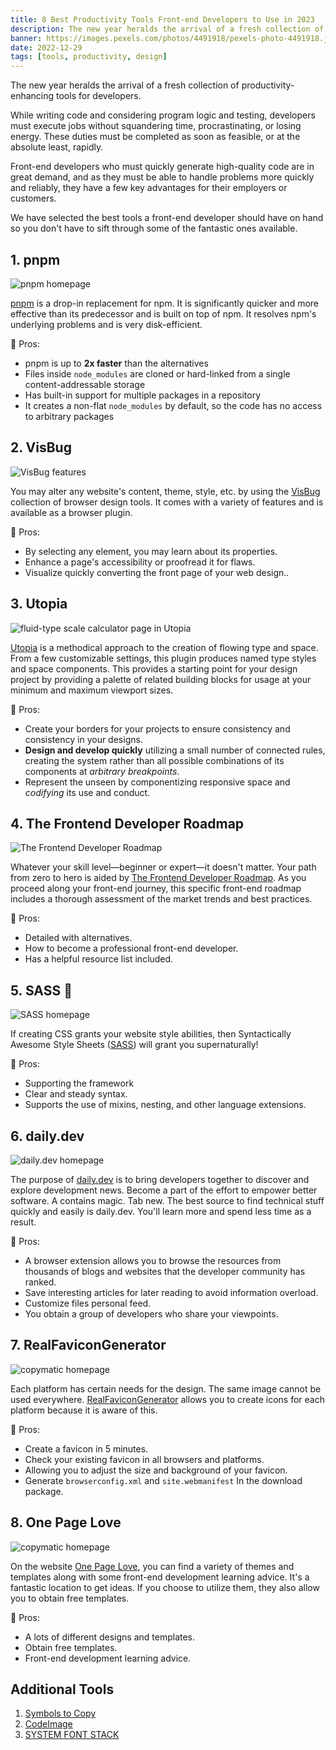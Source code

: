 ```yaml
---
title: 8 Best Productivity Tools Front-end Developers to Use in 2023
description: The new year heralds the arrival of a fresh collection of productivity-enhancing tools for developers. While writing code and considering program logic and testing, developers must execute jobs without squandering time, procrastinating, or losing energy. These duties must be completed as soon as feasible, or at the absolute least, rapidly.
banner: https://images.pexels.com/photos/4491918/pexels-photo-4491918.jpeg?auto=compress&cs=tinysrgb&w=1260&h=750&dpr=1
date: 2022-12-29
tags: [tools, productivity, design]
---
```


The new year heralds the arrival of a fresh collection of productivity-enhancing tools for developers.

While writing code and considering program logic and testing, developers must execute jobs without squandering time, procrastinating, or losing energy. These duties must be completed as soon as feasible, or at the absolute least, rapidly.

Front-end developers who must quickly generate high-quality code are in great demand, and as they must be able to handle problems more quickly and reliably, they have a few key advantages for their employers or customers.

We have selected the best tools a front-end developer should have on hand so you don't have to sift through some of the fantastic ones available.

## 1. pnpm

<Image
  src="/posts-image/8-best-productivity-tools-front-end-developers-to-use-in-2023/screencapture-pnpm-io-2022-12-29-07_59_22.png"
  alt="pnpm homepage"
/>

[pnpm](https://www.npmjs.com/) is a drop-in replacement for npm. It is significantly
quicker and more effective than its predecessor and is built on top of npm. It resolves
npm's underlying problems and is very disk-efficient.

🥳 Pros:

- pnpm is up to **2x faster** than the alternatives
- Files inside `node_modules` are cloned or hard-linked from a single content-addressable storage
- Has built-in support for multiple packages in a repository
- It creates a non-flat `node_modules` by default, so the code has no access to arbitrary packages

## 2. VisBug

<Image
  src="/posts-image/8-best-productivity-tools-front-end-developers-to-use-in-2023/visbug-3-3585024467.png"
  alt="VisBug features"
/>

You may alter any website's content, theme, style, etc. by using the [VisBug](https://visbug.web.app/) collection of browser design tools. It comes with a variety of features and is available as a browser plugin.

🥳 Pros:

- By selecting any element, you may learn about its properties.
- Enhance a page's accessibility or proofread it for flaws.
- Visualize quickly converting the front page of your web design..

## 3. Utopia

<Image
  src="/posts-image/8-best-productivity-tools-front-end-developers-to-use-in-2023/screencapture-utopia-fyi-type-calculator-2022-12-29-08_33_21.png"
  alt="fluid-type scale calculator page in Utopia"
/>

[Utopia](https://utopia.fyi/) is a methodical approach to the creation of flowing type and space. From a few customizable settings, this plugin produces named type styles and space components. This provides a starting point for your design project by providing a palette of related building blocks for usage at your minimum and maximum viewport sizes.

🥳 Pros:

- Create your borders for your projects to ensure consistency and consistency in your designs.
- **Design and develop quickly** utilizing a small number of connected rules, creating the system rather than all possible combinations of its components at _arbitrary breakpoints_.
- Represent the unseen by componentizing responsive space and _codifying_ its use and conduct.

## 4. The Frontend Developer Roadmap

<Image
  src="/posts-image/8-best-productivity-tools-front-end-developers-to-use-in-2023/screencapture-roadmap-sh-frontend-2022-12-29-08_12_33.png"
  alt="The Frontend Developer Roadmap"
/>

Whatever your skill level—beginner or expert—it doesn't matter. Your path from zero to hero is aided by [The Frontend Developer Roadmap](https://roadmap.sh/frontend). As you proceed along your front-end journey, this specific front-end roadmap includes a thorough assessment of the market trends and best practices.

🥳 Pros:

- Detailed with alternatives.
- How to become a professional front-end developer.
- Has a helpful resource list included.

## 5. SASS 💖

<Image
  src="/posts-image/8-best-productivity-tools-front-end-developers-to-use-in-2023/screencapture-sass-lang-2022-12-29-08_23_49.png"
  alt="SASS homepage"
/>

If creating CSS grants your website style abilities, then Syntactically Awesome Style Sheets ([SASS](https://sass-lang.com/)) will grant you supernaturally!

🥳 Pros:

- Supporting the framework
- Clear and steady syntax.
- Supports the use of mixins, nesting, and other language extensions.

## 6. daily.dev

<Image
  src="/posts-image/8-best-productivity-tools-front-end-developers-to-use-in-2023/screencapture-daily-dev-2022-12-29-08_25_57.png"
  alt="daily.dev homepage"
/>

The purpose of [daily.dev](https://daily.dev/) is to bring developers together to discover and explore development news. Become a part of the effort to empower better software. A contains magic. Tab new. The best source to find technical stuff quickly and easily is daily.dev. You'll learn more and spend less time as a result.

🥳 Pros:

- A browser extension allows you to browse the resources from thousands of blogs and websites that the developer community has ranked.
- Save interesting articles for later reading to avoid information overload.
- Customize files personal feed.
- You obtain a group of developers who share your viewpoints.

## 7. RealFaviconGenerator

<Image
  src="/posts-image/8-best-productivity-tools-front-end-developers-to-use-in-2023/screencapture-realfavicongenerator-net-2022-12-29-10_24_11.png"
  alt="copymatic homepage"
/>

Each platform has certain needs for the design. The same image cannot be used everywhere. [RealFaviconGenerator](https://realfavicongenerator.net/) allows you to create icons for each platform because it is aware of this.

🥳 Pros:

- Create a favicon in 5 minutes.
- Check your existing favicon in all browsers and platforms.
- Allowing you to adjust the size and background of your favicon.
- Generate `browserconfig.xml` and `site.webmanifest` In the download package.

## 8. One Page Love

<Image
  src="/posts-image/8-best-productivity-tools-front-end-developers-to-use-in-2023/screencapture-onepagelove-2022-12-29-09_57_26.png"
  alt="copymatic homepage"
/>

On the website [One Page Love](https://onepagelove.com/), you can find a variety of themes and templates along with some front-end development learning advice. It's a fantastic location to get ideas. If you choose to utilize them, they also allow you to obtain free templates.

🥳 Pros:

- A lots of different designs and templates.
- Obtain free templates.
- Front-end development learning advice.

## Additional Tools

1. [Symbols to Copy](https://symbols.wentin.net/)
2. [CodeImage](https://app.codeimage.dev/)
3. [SYSTEM FONT STACK](https://systemfontstack.com/)
